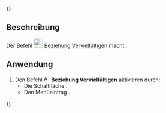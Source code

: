 {{UnfinishedDocu{{#translation:}}}}
<languages/>

{{Docnav/de
|[[Assembly3_MoveItemDown/de|Objekt abwärts bewegen]]
|
|[[Assembly3_Workbench/de|Assembly3]]
|IconL=Assembly_TreeItemDown.svg‎‎
|
|IconC=Assembly3_workbench_icon.svg
}}

{{GuiCommand/de
|Name=Assembly3 MultiplyConstraint
|Name/de=Assembly3 BeziehungVervielfältigen
|Icon=Assembly_ConstraintMultiply.svg‎‎
|MenuLocation=Assembly3 → Multiply constraint
|Workbenches=[[Assembly3_Workbench/de|Assembly3]]
}}

==Beschreibung==

Der Befehl [[Image:Assembly_ConstraintMultiply.svg|24px]] [[Assembly3_MultiplyConstraint/de|Beziehung Vervielfältigen]] macht...

==Anwendung==

# Den Befehl [[Image:Assembly_ConstraintMultiply.svg|16px]] '''Beziehung Vervielfältigen''' aktivieren durch:
#* Die Schaltfläche {{Button|[[Image:Assembly_ConstraintMultiply.svg|16px]] [[Assembly3_MultiplyConstraint/de|Beziehung Vervielfältigen]]}}.
#* Den Menüeintrag {{MenuCommand|Assembly3 → [[Image:Assembly_ConstraintMultiply.svg|16px]] Beziehung Vervielfältigen}}.


{{Docnav/de
|[[Assembly3_MoveItemDown/de|Objekt abwärts bewegen]]
|
|[[Assembly3_Workbench/de|Assembly3]]
|IconL=Assembly_TreeItemDown.svg‎‎
|
|IconC=Assembly3_workbench_icon.svg
}}
 
{{Userdocnavi{{#translation:}}}}